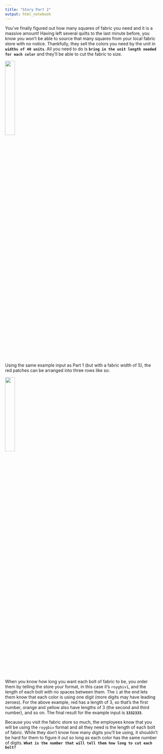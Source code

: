 ```yaml
---
title: "Story Part 2"
output: html_notebook
---
```


You've finally figured out how many squares of fabric you need and it is a massive amount! Having left several quilts to the last minute before, you know you won't be able to source that many squares from your local fabric store with no notice. Thankfully, they sell the colors you need by the unit in **`widths of 40 units`**. All you need to do is **`bring in the unit length needed for each color`** and they'll be able to cut the fabric to size.

![](Pictures/SampleInput.png){width=25%}

Using the same example input as Part 1 (but with a fabric width of 5), the red patches can be arranged into three rows like so:

![](Pictures/SampleOutput.png){width=25%}

When you know how long you want each bolt of fabric to be, you order them by telling the store your format, in this case it's `roygbiv1`, and the length of each bolt with no spaces between them. The `1` at the end lets them know that each color is using one digit (more digits may have leading zeroes). For the above example, red has a length of 3, so that's the first number, orange and yellow also have lengths of 3 (the second and third number), and so on. The final result for the example input is **`3332333`**.

Because you visit the fabric store so much, the employees know that you will be using the `roygbiv` format and all they need is the length of each bolt of fabric. While they don't know how many digits you'll be using, it shouldn't be hard for them to figure it out so long as each color has the same number of digits. **`What is the number that will tell them how long to cut each bolt?`**